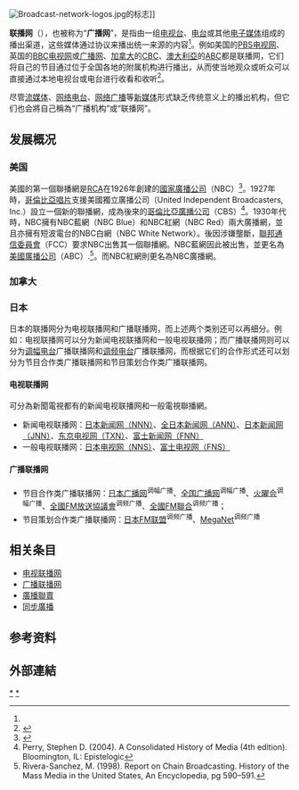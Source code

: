{{noteTA
|T=zh-cn:联播网; zh-tw:聯播網; zh-hk:聯播網;
|1=zh-cn:流媒体; zh-tw:串流媒體; zh-hk:流媒體;
|2=zh-cn:网络; zh-tw:網路; zh-hk:網路;
}}

{{Redirect2|广播网|中文口语所稱的「广播网」|广播联播网}}
{{Missing information|1=关于联播网发展概况|time=2021-04-16T10:01:54+00:00}}
[[File:Broadcast-network-logos.jpg|thumb]]的标志]]

'''联播网'''（{{Lang-en|Broadcast Network}}），也被称为“'''广播网'''”，是指由一组[[电视台|电视台]]、[[电台|电台]]或其他[[电子媒体|电子媒体]]组成的播出渠道，这些媒体通过协议来播出统一来源的内容<ref name=Halbrooks/>。例如美国的[[公共广播电视公司#PBS电视网|PBS电视网]]、英国的[[英国广播公司|BBC]][[英國廣播公司電視|电视网]]或[[英國廣播公司電台|广播网]]、[[加拿大|加拿大]]的[[加拿大廣播公司|CBC]]、[[澳大利亞|澳大利亞]]的[[澳大利亚广播公司|ABC]]都是联播网，它们将自己的节目通过位于全国各地的附属机构进行播出，从而使当地观众或听众可以直接通过本地电视台或电台进行收看和收听<ref name=Halbrooks>{{cite web|title=How a Broadcasting Network Defines the TV and Radio Business|first=Glenn|last=Halbrooks|date=2016-08-06|website=The Balance|url=https://www.thebalance.com/broadcasting-network-tv-business-2315175|accessdate=2016-12-26|archive-date=2016-12-27|archive-url=https://web.archive.org/web/20161227132750/https://www.thebalance.com/broadcasting-network-tv-business-2315175|dead-url=no}}</ref>。

尽管[[流媒体|流媒体]]、[[网络电台|网络电台]]、[[网络广播|网络广播]]等[[新媒体|新媒体]]形式缺乏传统意义上的播出机构，但它们也会將自己稱為“广播机构”或“联播网”。

== 发展概况 ==
=== 美国 ===
美國的第一個聯播網是[[RCA|RCA]]在1926年創建的[[國家廣播公司|國家廣播公司]]（NBC）<ref name="snyder">{{cite web|last=Snyder|first=James|title=National Broadcasting Company|url=http://www.oldradio.com/archives/prog/nbc-js.htm}}</ref>。1927年時，[[哥倫比亞唱片|哥倫比亞唱片]]支援美國獨立廣播公司（United Independent Broadcasters, Inc.）設立一個新的聯播網，成為後來的[[哥倫比亞廣播公司|哥倫比亞廣播公司]]（CBS）<ref name="perry">Perry, Stephen D. (2004). A Consolidated History of Media (4th edition). Bloomington, IL: Epistelogic</ref>。1930年代時，NBC擁有NBC藍網（NBC Blue）和NBC紅網（NBC Red）兩大廣播網，並且亦擁有短波電台的NBC白網（NBC White Network）。後因涉嫌壟斷，[[聯邦通信委員會|聯邦通信委員會]]（FCC）要求NBC出售其一個聯播網。NBC藍網因此被出售，並更名為[[美國廣播公司|美國廣播公司]]（ABC）.<ref name="Rivera-Sanchez">Rivera-Sanchez, M. (1998). Report on Chain Broadcasting. History of the Mass Media in the United States, An Encyclopedia, pg 590–591.</ref>。而NBC紅網則更名為NBC廣播網。
=== 加拿大 ===

=== 日本 ===
日本的联播网分为电视联播网和广播联播网，而上述两个类别还可以再细分。例如：电视联播网可以分为新闻电视联播网和一般电视联播网；而广播联播网则可以分为[[调幅广播|调幅电台]]广播联播网和[[调频广播|调频电台]]广播联播网，而根据它们的合作形式还可以划分为节目合作类广播联播网和节目策划合作类广播联播网。
==== 电视联播网 ====
可分為新聞電視都有的新闻电视联播网和一般電視聯播網。
* 新闻电视联播网：[[日本新聞網_(日本電視台)|日本新闻网（NNN）]]、[[全日本新聞網|全日本新闻网（ANN）]]、[[日本新聞網_(TBS)|日本新闻网（JNN）]]、[[東京電視網|东京电视网（TXN）]]、[[富士新聞網|富士新闻网（FNN）]]
* 一般电视联播网：[[日本電視網協議會|日本电视网（NNS）]]、[[富士電視網|富士电视网（FNS）]]

==== 广播联播网 ====
* 节目合作类广播联播网：[[日本广播网|日本广播网]]<sup>调幅广播</sup>、[[全国广播网|全国广播网]]<sup>调幅广播</sup>、[[地方民間放送共同製作協議會|火曜会]]<sup>调幅广播</sup>、[[全國FM放送協議會|全國FM放送協議會]]<sup>调频广播</sup>、[[全國FM聯合|全國FM聯合]]<sup>调频广播</sup>；
* 节目策划合作类广播联播网：[[日本FM联盟|日本FM联盟]]<sup>调频广播</sup>、[[MegaNet|MegaNet]]<sup>调频广播</sup>

== 相关条目 ==
* [[电视联播网|电视联播网]]
* [[广播联播网|广播联播网]]
* [[廣播聯賣|廣播聯賣]]
* [[同步廣播|同步廣播]]

== 参考资料 ==
{{Reflist}}
== 外部連結 ==
{{广播}}

[[Category:廣播網|*]]
[[Category:電視術語|*]]